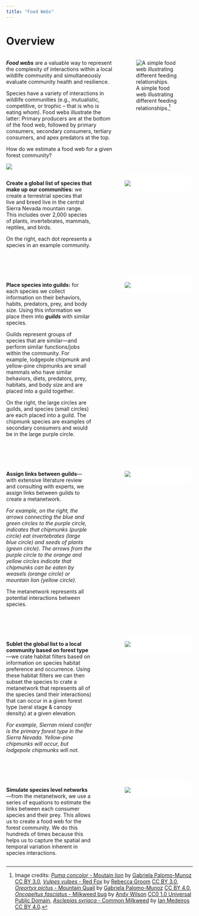 ```yaml
---
title: "Food Webs"
---
```


<style>
    .imgcap {
        background-color: white;
        border-radius: 20px;
        border: 1px solid white;
        overflow: hidden;
    }
</style>


# Overview

::: columns
::: {.column width="60%"}
***Food webs*** are a valuable way to represent the complexity of interactions within a local wildlife community and simultaneously evaluate community health and resilience.

Species have a variety of interactions in wildlife communities (e.g., mutualistic, competitive, or trophic -- that is who is eating whom). Food webs illustrate the latter: Primary producers are at the bottom of the food web, followed by primary consumers, secondary consumers, tertiary consumers, and apex predators at the top.

How do we estimate a food web for a given forest community?

![](pdf/FoodWeb_TrophicLevels.svg){fig-align="center"}
:::

::: {.column width="40%"}
![A simple food web illustrating different feeding relationships.[^1]](pdf/TrophicLevels.svg){fig-align="center"}
:::
:::

[^1]: Image credits: [*Puma concolor* - Moutain lion](phylopic.org/images/cbe2a3c9-2c11-4f36-a51f-8a6c8de6a420/puma-concolor) by [Gabriela Palomo-Munoz](https://www.phylopic.org/contributors/f57cf3c4-210c-4bcf-a759-9fcbc0cd8ba1/gabriela-palomo-munoz-silhouettes) [CC BY 3.0](https://creativecommons.org/licenses/by/3.0/), [*Vulpes vulpes* - Red Fox](https://www.phylopic.org/images/76352962-1eeb-4197-acdd-e3c7eeab839d/vulpes-vulpes) by [Rebecca Groom](https://www.flickr.com/photos/39125441@N05/) [CC BY 3.0](https://creativecommons.org/licenses/by/3.0/), [*Oreortyx pictus* - Mountain Quail](https://www.phylopic.org/images/ee3501c1-7bd3-444b-b060-d7adaa04193b/oreortyx-pictus) by [Gabriela Palomo-Munoz](https://www.phylopic.org/contributors/f57cf3c4-210c-4bcf-a759-9fcbc0cd8ba1/gabriela-palomo-munoz-silhouettes) [CC BY 4.0](https://creativecommons.org/licenses/by/4.0/), [*Oncopeltus fasciatus* - Milkweed bug](https://www.phylopic.org/images/61e306a9-9b19-4c9a-ba10-7856bd096356/oncopeltus-fasciatus) by [Andy Wilson](https://www.phylopic.org/contributors/c3ac6939-e85a-4a10-99d1-4079537f34de/andy-wilson-silhouettes) [CC0 1.0 Universal Public Domain](https://creativecommons.org/publicdomain/zero/1.0/), [*Asclepias syriaca* - Common Milkweed](https://www.phylopic.org/images/e4c0def8-3903-4665-b79a-816e9e6311b0/asclepias-syriaca) by [Ian Medeiros](https://www.phylopic.org/contributors/78f98587-fb1e-4ba5-a798-bddb9379c7ee/ian-medeiros-silhouettes) [CC BY 4.0](https://creativecommons.org/licenses/by/4.0/).

[^2]: Image credits: [*Puma concolor* - Moutain lion](phylopic.org/images/cbe2a3c9-2c11-4f36-a51f-8a6c8de6a420/puma-concolor) by [Gabriela Palomo-Munoz](https://www.phylopic.org/contributors/f57cf3c4-210c-4bcf-a759-9fcbc0cd8ba1/gabriela-palomo-munoz-silhouettes) [CC BY 3.0](https://creativecommons.org/licenses/by/3.0/), [*Vulpes vulpes* - Red Fox](https://www.phylopic.org/images/76352962-1eeb-4197-acdd-e3c7eeab839d/vulpes-vulpes) by [Rebecca Groom](https://www.flickr.com/photos/39125441@N05/) [CC BY 3.0](https://creativecommons.org/licenses/by/3.0/), [*Oreortyx pictus* - Mountain Quail](https://www.phylopic.org/images/ee3501c1-7bd3-444b-b060-d7adaa04193b/oreortyx-pictus) by [Gabriela Palomo-Munoz](https://www.phylopic.org/contributors/f57cf3c4-210c-4bcf-a759-9fcbc0cd8ba1/gabriela-palomo-munoz-silhouettes) [CC BY 4.0](https://creativecommons.org/licenses/by/4.0/), [*Oncopeltus fasciatus* - Milkweed bug](https://www.phylopic.org/images/61e306a9-9b19-4c9a-ba10-7856bd096356/oncopeltus-fasciatus) by [Andy Wilson](https://www.phylopic.org/contributors/c3ac6939-e85a-4a10-99d1-4079537f34de/andy-wilson-silhouettes) [CC0 1.0 Universal Public Domain](https://creativecommons.org/publicdomain/zero/1.0/), [*Asclepias syriaca* - Common Milkweed](https://www.phylopic.org/images/e4c0def8-3903-4665-b79a-816e9e6311b0/asclepias-syriaca) by [Ian Medeiros](https://www.phylopic.org/contributors/78f98587-fb1e-4ba5-a798-bddb9379c7ee/ian-medeiros-silhouettes) [CC BY 4.0](https://creativecommons.org/licenses/by/4.0/).



<!-- Credits Example: "Creative Commons 10th Birthday Celebration San Francisco" by Timothy Vollmer is licensed under CC BY 4.0 -->



::: columns
::: {.column width="50%"}

**Create a global list of species that make up our communities:** we create a terrestrial species that live and breed live in the central Sierra Nevada mountain range. This includes  over 2,000 species of plants, invertebrates, mammals, reptiles, and birds. 

On the right, each dot represents a species in an example community.

:::
::: {.column width="10%"}
:::

::: {.column width="40%"}
<div class="imgcap">
![](images/Foodweb_Step1.svg)
</div>

:::
:::

<br>
<br>

::: columns
::: {.column width="50%"}

**Place species into guilds:** for each species we collect information on their behaviors, habits, predators, prey, and body size. Using this information we place them into ***guilds*** with similar species. 

Guilds represent groups of species that are similar---and perform similar functions/jobs within the community. For example, lodgepole chipmunk and yellow-pine chipmunks are small mammals who have similar behaviors, diets, predators, prey, habitats, and body size and are placed into a guild together. 

On the right, the large circles are guilds, and species (small circles) are each placed into a guild. The chipmunk species are examples of secondary consumers and would be in the large purple circle. 

:::
::: {.column width="10%"}
:::

::: {.column width="40%"}
<div class="imgcap">
![](images/Foodweb_Step2.svg)
</div>

:::
:::

<br>
<br>

::: columns
::: {.column width="50%"}

**Assign links between guilds**---with extensive literature review and consulting with experts, we assign links between guilds to create a metanetwork. 

*For example, on the right, the arrows connecting the blue and green circles to the purple circle, indicates that chipmunks (purple circle) eat invertebrates (large blue circle) and seeds of plants (green circle). The arrows from the purple circle to the orange and yellow circles indicate that chipmunks can be eaten by weasels (orange circle) or mountain lion (yellow circle).*

The metanetwork represents all potential interactions between species. 


:::
::: {.column width="10%"}
:::

::: {.column width="40%"}
<div class="imgcap">
![](images/Foodweb_Step3.svg)
</div>

:::
:::

<br>
<br>

::: columns
::: {.column width="50%"}

**Sublet the global list to a local community based on forest type**---we crate habitat filters based on information on species habitat preference and occurrence. Using these habitat filters we can then subset the species to crate a metanetwork that represents all of the species (and their interactions) that can occur in a given forest type (seral stage & canopy density) at a given elevation. 

*For example, Sierran mixed conifer is the primary forest type in the Sierra Nevada. Yellow-pine chipmunks will occur, but lodgepole chipmunks will not.*

:::
::: {.column width="10%"}
:::

::: {.column width="40%"}
<div class="imgcap">
![](images/Foodweb_Step4.svg)
</div>

:::
:::

<br>
<br>

::: columns
::: {.column width="50%"}

**Simulate species level networks**---from the metanetwork, we use a series of equations to estimate the links between each consumer species and their prey. This allows us to create a food web for the forest community. We do this hundreds of times because this helps us to capture the spatial and temporal variation inherent in species interactions. 

:::
::: {.column width="10%"}
:::

::: {.column width="40%"}
<div class="imgcap">
![](images/Foodweb_Step4.svg)
</div>

:::
:::